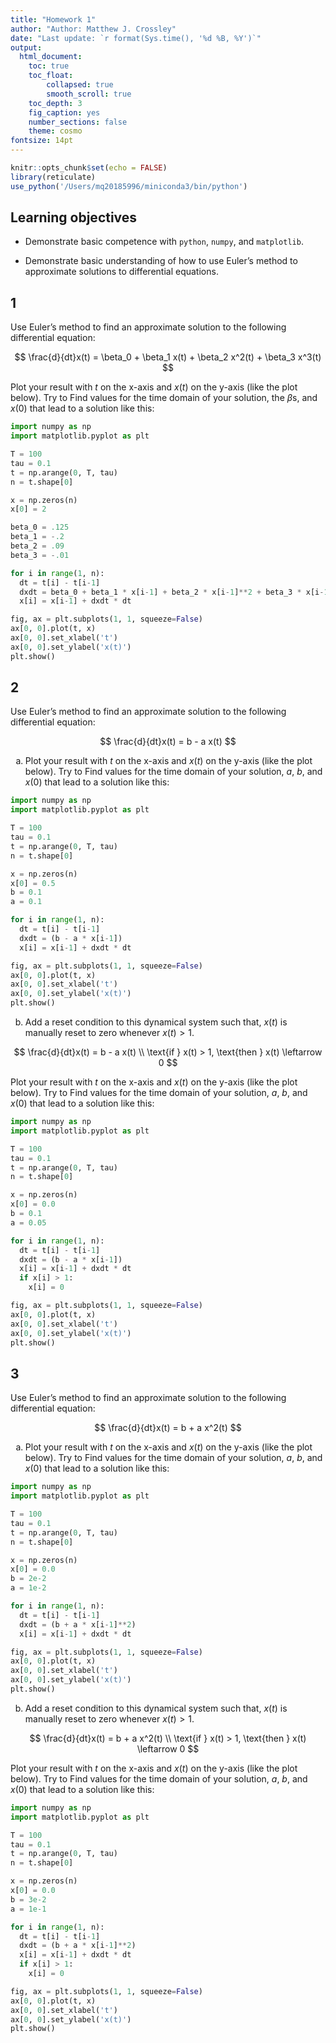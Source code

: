 ```yaml
---
title: "Homework 1"
author: "Author: Matthew J. Crossley"
date: "Last update: `r format(Sys.time(), '%d %B, %Y')`"
output:
  html_document:
    toc: true
    toc_float:
        collapsed: true
        smooth_scroll: true
    toc_depth: 3
    fig_caption: yes
    number_sections: false
    theme: cosmo
fontsize: 14pt
---
```


```r
knitr::opts_chunk$set(echo = FALSE)
library(reticulate)
use_python('/Users/mq20185996/miniconda3/bin/python')
```

## Learning objectives
* Demonstrate basic competence with `python`, `numpy`, and
`matplotlib`.

* Demonstrate basic understanding of how to use Euler's method
to approximate solutions to differential equations.

## 1
Use Euler's method to find an approximate solution to the
following differential equation:

$$
\frac{d}{dt}x(t) = \beta_0 + \beta_1 x(t) + \beta_2 x^2(t) + \beta_3 x^3(t)
$$

Plot your result with $t$ on the x-axis and $x(t)$ on the
y-axis (like the plot below). Try to Find values for the
time domain of your solution, the $\beta$s, and $x(0)$ that
lead to a solution like this:

```python
import numpy as np
import matplotlib.pyplot as plt

T = 100
tau = 0.1
t = np.arange(0, T, tau)
n = t.shape[0]

x = np.zeros(n)
x[0] = 2

beta_0 = .125
beta_1 = -.2
beta_2 = .09
beta_3 = -.01

for i in range(1, n):
  dt = t[i] - t[i-1]
  dxdt = beta_0 + beta_1 * x[i-1] + beta_2 * x[i-1]**2 + beta_3 * x[i-1]**3
  x[i] = x[i-1] + dxdt * dt

fig, ax = plt.subplots(1, 1, squeeze=False)
ax[0, 0].plot(t, x)
ax[0, 0].set_xlabel('t')
ax[0, 0].set_ylabel('x(t)')
plt.show()
```

## 2
Use Euler's method to find an approximate solution to the
following differential equation:

$$
\frac{d}{dt}x(t) = b - a x(t)
$$

a. Plot your result with $t$ on the x-axis and $x(t)$ on the
y-axis (like the plot below). Try to Find values for the
time domain of your solution, $a$, $b$, and $x(0)$ that lead
to a solution like this:

```python
import numpy as np
import matplotlib.pyplot as plt

T = 100
tau = 0.1
t = np.arange(0, T, tau)
n = t.shape[0]

x = np.zeros(n)
x[0] = 0.5
b = 0.1
a = 0.1

for i in range(1, n):
  dt = t[i] - t[i-1]
  dxdt = (b - a * x[i-1])
  x[i] = x[i-1] + dxdt * dt

fig, ax = plt.subplots(1, 1, squeeze=False)
ax[0, 0].plot(t, x)
ax[0, 0].set_xlabel('t')
ax[0, 0].set_ylabel('x(t)')
plt.show()
```

b. Add a reset condition to this dynamical system such that,
$x(t)$ is manually reset to zero whenever $x(t) > 1$.

$$
\frac{d}{dt}x(t) = b - a x(t) \\
\text{if } x(t) > 1, \text{then } x(t) \leftarrow 0
$$

Plot your result with $t$ on the x-axis and $x(t)$ on the
y-axis (like the plot below). Try to Find values for the
time domain of your solution, $a$, $b$, and $x(0)$ that lead
to a solution like this:

```python
import numpy as np
import matplotlib.pyplot as plt

T = 100
tau = 0.1
t = np.arange(0, T, tau)
n = t.shape[0]

x = np.zeros(n)
x[0] = 0.0
b = 0.1
a = 0.05

for i in range(1, n):
  dt = t[i] - t[i-1]
  dxdt = (b - a * x[i-1])
  x[i] = x[i-1] + dxdt * dt
  if x[i] > 1:
    x[i] = 0

fig, ax = plt.subplots(1, 1, squeeze=False)
ax[0, 0].plot(t, x)
ax[0, 0].set_xlabel('t')
ax[0, 0].set_ylabel('x(t)')
plt.show()
```

## 3
Use Euler's method to find an approximate solution to the
following differential equation:

$$
\frac{d}{dt}x(t) = b + a x^2(t)
$$

a. Plot your result with $t$ on the x-axis and $x(t)$ on the
y-axis (like the plot below). Try to Find values for the
time domain of your solution, $a$, $b$, and $x(0)$ that lead
to a solution like this:

```python
import numpy as np
import matplotlib.pyplot as plt

T = 100
tau = 0.1
t = np.arange(0, T, tau)
n = t.shape[0]

x = np.zeros(n)
x[0] = 0.0
b = 2e-2
a = 1e-2

for i in range(1, n):
  dt = t[i] - t[i-1]
  dxdt = (b + a * x[i-1]**2)
  x[i] = x[i-1] + dxdt * dt

fig, ax = plt.subplots(1, 1, squeeze=False)
ax[0, 0].plot(t, x)
ax[0, 0].set_xlabel('t')
ax[0, 0].set_ylabel('x(t)')
plt.show()
```

b. Add a reset condition to this dynamical system such that,
$x(t)$ is manually reset to zero whenever $x(t) > 1$.

$$
\frac{d}{dt}x(t) = b + a x^2(t) \\
\text{if } x(t) > 1, \text{then } x(t) \leftarrow 0
$$

Plot your result with $t$ on the x-axis and $x(t)$ on the
y-axis (like the plot below). Try to Find values for the
time domain of your solution, $a$, $b$, and $x(0)$ that lead
to a solution like this:

```python
import numpy as np
import matplotlib.pyplot as plt

T = 100
tau = 0.1
t = np.arange(0, T, tau)
n = t.shape[0]

x = np.zeros(n)
x[0] = 0.0
b = 3e-2
a = 1e-1

for i in range(1, n):
  dt = t[i] - t[i-1]
  dxdt = (b + a * x[i-1]**2)
  x[i] = x[i-1] + dxdt * dt
  if x[i] > 1:
    x[i] = 0

fig, ax = plt.subplots(1, 1, squeeze=False)
ax[0, 0].plot(t, x)
ax[0, 0].set_xlabel('t')
ax[0, 0].set_ylabel('x(t)')
plt.show()
```
